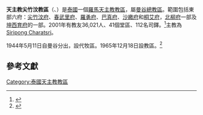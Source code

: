 {{Infobox Roman Catholic diocese
|Roman Catholic Diocese of = 天主教尖竹汶教区
|Latin name of diocese = Dioecesis Chanthaburiensis
|image = 
|caption =
|location = [[泰國|泰國]]
|territory = 泰國東部六府、中部兩府的一部份
|population =36,021
|rite = 拉丁禮
|主保 = 
|province = [[天主教曼谷總教區|曼谷]]
|established = 1965年
|cathedral =  聖母無原罪座堂
|副主教座堂 =
|leadership = 主教
|website = http://www.chandiocese.org/
|教宗 = 
|總主教 = 
|ordinary = Siripong Charatsri 
|助理主教 = 
}}
'''天主教尖竹汶教區'''（{{lang-la|Dioecesis Chanthaburiensis}}、{{lang-th|สังฆมณฑลจันทบุรี}}）是[[泰國|泰國]]一個[[羅馬天主教|羅馬天主教]][[教區|教區]]，屬[[天主教曼谷總教區|曼谷總教區]]。範圍包括東部六府：[[尖竹汶府|尖竹汶府]]、[[春武里府|春武里府]]、[[羅勇府|羅勇府]]、[[巴真府|巴真府]]、[[沙繳府|沙繳府]]和[[桐艾府|桐艾府]]，[[北柳府|北柳府]]一部及[[坤西育府|坤西育府]]的一部。2001年有教友36,021人、41個堂區、112名司鐸。<ref>{{cite news
 |publisher = [[天主教亞洲通訊社|天主教亞洲通訊社]]
 |date      = 2009年7月6日
 |title     = Eastern diocese welcomes 'young' bishop
 |url       = http://www.ucanews.com/2009/07/06/eastern-diocese-welcomes-%e2%80%98young%e2%80%99-bishop/?key=chanthaburi
}}{{Dead link|date=2018年10月 |bot=InternetArchiveBot |fix-attempted=yes }}</ref>主教為[[Siripong_Charatsri|Siripong Charatsri]]。

1944年5月11日自曼谷分出，設代牧區。1965年12月18日設教區。<ref>{{Cite web |url=http://w2.vatican.va/content/paul-vi/la/apost_constitutions/documents/hf_p-vi_apc_19651218_de-thailandia.html |title=升為教區的宗座憲令 |access-date=2018-05-06 |archive-date=2020-05-20 |archive-url=https://web.archive.org/web/20200520181015/https://w2.vatican.va/content/paul-vi/la/apost_constitutions/documents/hf_p-vi_apc_19651218_de-thailandia.html |dead-url=no }}</ref>

==參考文獻==
<div class="references-small">
<references />
</div>

{{天主教泰國教省}}
[[Category:泰國天主教教區|Category:泰國天主教教區]]